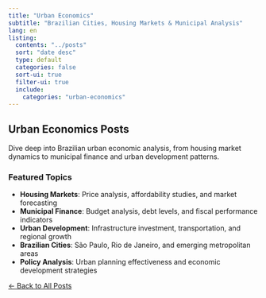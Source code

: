 ```yaml
---
title: "Urban Economics"
subtitle: "Brazilian Cities, Housing Markets & Municipal Analysis"
lang: en
listing:
  contents: "../posts"
  sort: "date desc"
  type: default
  categories: false
  sort-ui: true
  filter-ui: true
  include:
    categories: "urban-economics"
---
```


## Urban Economics Posts

Dive deep into Brazilian urban economic analysis, from housing market dynamics to municipal finance and urban development patterns.

### Featured Topics

- **Housing Markets**: Price analysis, affordability studies, and market forecasting
- **Municipal Finance**: Budget analysis, debt levels, and fiscal performance indicators
- **Urban Development**: Infrastructure investment, transportation, and regional growth
- **Brazilian Cities**: São Paulo, Rio de Janeiro, and emerging metropolitan areas
- **Policy Analysis**: Urban planning effectiveness and economic development strategies

[← Back to All Posts](../index.qmd){.btn .btn-outline-primary}